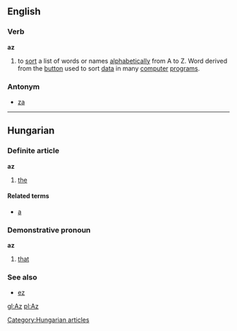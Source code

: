 ==English==
===Verb===
'''az''' 

# to [[sort]] a list of words or names [[alphabetically]] from A to Z. Word derived from the [[button]] used to sort [[data]] in many [[computer]] [[program]]s.

===Antonym===
* [[za]]

----

==Hungarian==
===Definite article===
'''az'''

# [[the]]

====Related terms====
*[[a]]

===Demonstrative pronoun===
'''az'''

# [[that]]

===See also===
*[[ez]]

[[Category:Hungarian articles]]

[[gl:Az]]
[[pl:Az]]
